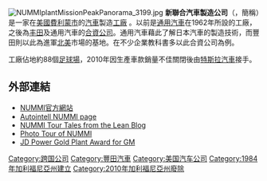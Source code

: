 [[File:NUMMIplantMissionPeakPanorama_3199.jpg|thumb]]
'''新聯合汽車製造公司'''（{{lang|en|New United Motor Manufacturing, Inc.}}，簡稱'''{{lang|en|NUMMI}}'''）是一家在[[美國|美國]][[費利蒙_(加利福尼亞州)|費利蒙市]]的[[汽車|汽車]]製造[[工廠|工廠]] 。以前是[[通用汽车公司|通用汽車]]在1962年所設的工廠，之後為[[丰田|丰田]]及通用汽車的[[合資公司|合資公司]]。通用汽車藉此了解日本汽車的製造技術，而豐田則以此為進軍[[北美|北美]]市場的基地。在不少企業教科書多以此合資公司為例。

工廠佔地約88個[[足球場|足球場]]，2010年因生產車款銷量不佳關閉後由[[特斯拉汽車|特斯拉汽車]]接手。

==外部連結==
*[https://web.archive.org/web/20071024114845/http://www.nummi.com/ NUMMI官方網站]
*[https://web.archive.org/web/20060315041514/http://www.autointell.net/nao_companies/general_motors/gmnummi.htm Autointell NUMMI page]
*[http://kanban.blogspot.com/2005/10/nummi-tour-tale-1-why-fix-escalator.html NUMMI Tour Tales from the Lean Blog] {{Wayback|url=http://kanban.blogspot.com/2005/10/nummi-tour-tale-1-why-fix-escalator.html |date=20060818113956 }}
*[https://web.archive.org/web/20080529032814/http://www.edmunds.com/insideline/do/Features/articleId=105515 Photo Tour of NUMMI]
*[https://web.archive.org/web/20090113183722/http://www.jdpower.com/reports/gm/ JD Power Gold Plant Award for GM]

[[Category:跨国公司|Category:跨国公司]]
[[Category:豐田汽車|Category:豐田汽車]]
[[Category:美国汽车公司|Category:美国汽车公司]]
[[Category:1984年加利福尼亞州建立|Category:1984年加利福尼亞州建立]]
[[Category:2010年加利福尼亞州廢除|Category:2010年加利福尼亞州廢除]]

{{汽車小作品}}